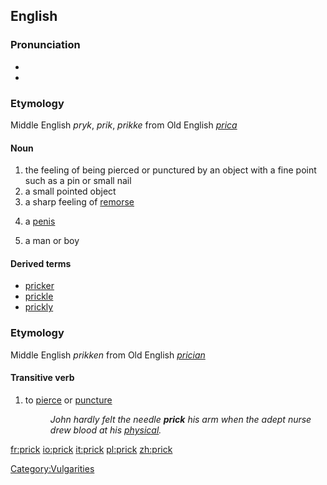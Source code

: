 ==English==

===Pronunciation===
* {{IPA|/prɪk/}}
* {{SAMPA|/<tt>prIk</tt>/}}

===Etymology===
Middle English ''pryk'', ''prik'', ''prikke'' from Old English ''[[prica]]''
====Noun====
{{en-noun-reg}}

# the feeling of being pierced or punctured by an object with a fine point such as a pin or small nail
# a small pointed object
# a sharp feeling of [[remorse]]
# {{cattag|slang}} a [[penis]]
# {{cattag|slang}} {{derogatory}} a man or boy

====Derived terms====
*[[pricker]]
*[[prickle]]
*[[prickly]]

[[Category:Vulgarities]]

===Etymology===
Middle English ''prikken'' from Old English ''[[prician]]''
====Transitive verb====
{{en-infl-reg-consonant|prick||}}

# to [[pierce]] or [[puncture]]
#:''John hardly felt the needle '''prick''' his arm when the adept nurse drew blood at his [[physical]].''

[[fr:prick]]
[[io:prick]]
[[it:prick]]
[[pl:prick]]
[[zh:prick]]
